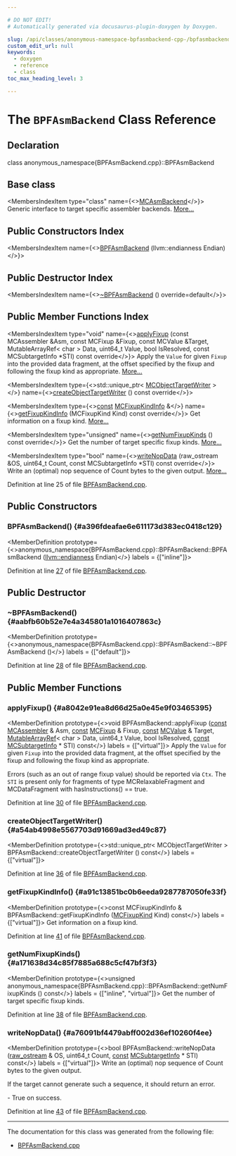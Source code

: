 ```yaml
---

# DO NOT EDIT!
# Automatically generated via docusaurus-plugin-doxygen by Doxygen.

slug: /api/classes/anonymous-namespace-bpfasmbackend-cpp-/bpfasmbackend
custom_edit_url: null
keywords:
  - doxygen
  - reference
  - class
toc_max_heading_level: 3

---
```





# The `BPFAsmBackend` Class Reference

<DoxygenPage pluginConfig={pluginConfig}>



## Declaration

<CodeBlock>class anonymous_namespace{BPFAsmBackend.cpp}::BPFAsmBackend</CodeBlock>

## Base class

<MembersIndex>

<MembersIndexItem
  type="class"
  name={<><a href="/docs/api/classes/llvm/mcasmbackend">MCAsmBackend</a></>}>
Generic interface to target specific assembler backends. <a href="/docs/api/classes/llvm/mcasmbackend/#details">More...</a>
</MembersIndexItem>

</MembersIndex>

## Public Constructors Index

<MembersIndex>

<MembersIndexItem
  name={<><a href="#a396fdeafae6e611173d383ec0418c129">BPFAsmBackend</a> (llvm::endianness Endian)</>}>
</MembersIndexItem>

</MembersIndex>

## Public Destructor Index

<MembersIndex>

<MembersIndexItem
  name={<><a href="#aabfb60b52e7e4a345801a1016407863c">~BPFAsmBackend</a> () override=default</>}>
</MembersIndexItem>

</MembersIndex>

## Public Member Functions Index

<MembersIndex>

<MembersIndexItem
  type="void"
  name={<><a href="#a8042e91ea8d66d25a0e45e9f03465395">applyFixup</a> (const MCAssembler &amp;Asm, const MCFixup &amp;Fixup, const MCValue &amp;Target, MutableArrayRef&lt; char &gt; Data, uint64&#95;t Value, bool IsResolved, const MCSubtargetInfo &#42;STI) const override</>}>
Apply the <code>Value</code> for given <code>Fixup</code> into the provided data fragment, at the offset specified by the fixup and following the fixup kind as appropriate. <a href="#a8042e91ea8d66d25a0e45e9f03465395">More...</a>
</MembersIndexItem>

<MembersIndexItem
  type={<>std::unique&#95;ptr&lt; <a href="/docs/api/classes/llvm/mcobjecttargetwriter">MCObjectTargetWriter</a> &gt;</>}
  name={<><a href="#a54ab4998e5567703d91669ad3ed49c87">createObjectTargetWriter</a> () const override</>}>
</MembersIndexItem>

<MembersIndexItem
  type={<><a href="/docs/api/files/lib/lib/target/lib/target/aarch64/aarch64promoteconstant-cpp/#a90f8350fecae261c25be85d38b451bff">const</a> <a href="/docs/api/structs/llvm/mcfixupkindinfo">MCFixupKindInfo</a> &amp;</>}
  name={<><a href="#a91c13851bc0b6eeda9287787050fe33f">getFixupKindInfo</a> (MCFixupKind Kind) const override</>}>
Get information on a fixup kind. <a href="#a91c13851bc0b6eeda9287787050fe33f">More...</a>
</MembersIndexItem>

<MembersIndexItem
  type="unsigned"
  name={<><a href="#a171638d34c85f7885a688c5cf47bf3f3">getNumFixupKinds</a> () const override</>}>
Get the number of target specific fixup kinds. <a href="#a171638d34c85f7885a688c5cf47bf3f3">More...</a>
</MembersIndexItem>

<MembersIndexItem
  type="bool"
  name={<><a href="#a76091bf4479abff002d36ef10260f4ee">writeNopData</a> (raw&#95;ostream &amp;OS, uint64&#95;t Count, const MCSubtargetInfo &#42;STI) const override</>}>
Write an (optimal) nop sequence of Count bytes to the given output. <a href="#a76091bf4479abff002d36ef10260f4ee">More...</a>
</MembersIndexItem>

</MembersIndex>


Definition at line 25 of file <a href="/docs/api/files/lib/lib/target/lib/target/bpf/lib/target/bpf/mctargetdesc/bpfasmbackend-cpp">BPFAsmBackend.cpp</a>.

<SectionDefinition>

## Public Constructors

### BPFAsmBackend() {#a396fdeafae6e611173d383ec0418c129}

<MemberDefinition
  prototype={<>anonymous&#95;namespace&#123;BPFAsmBackend.cpp&#125;::BPFAsmBackend::BPFAsmBackend (<a href="/docs/api/namespaces/llvm/#ae1e26e57357947b25e392fd18ab000db">llvm::endianness</a> Endian)</>}
  labels = {["inline"]}>

Definition at line <a href="/docs/api/files/lib/lib/target/lib/target/bpf/lib/target/bpf/mctargetdesc/bpfasmbackend-cpp/#l00027">27</a> of file <a href="/docs/api/files/lib/lib/target/lib/target/bpf/lib/target/bpf/mctargetdesc/bpfasmbackend-cpp">BPFAsmBackend.cpp</a>.
</MemberDefinition>

</SectionDefinition>

<SectionDefinition>

## Public Destructor

### ~BPFAsmBackend() {#aabfb60b52e7e4a345801a1016407863c}

<MemberDefinition
  prototype={<>anonymous&#95;namespace&#123;BPFAsmBackend.cpp&#125;::BPFAsmBackend::~BPFAsmBackend ()</>}
  labels = {["default"]}>

Definition at line <a href="/docs/api/files/lib/lib/target/lib/target/bpf/lib/target/bpf/mctargetdesc/bpfasmbackend-cpp/#l00028">28</a> of file <a href="/docs/api/files/lib/lib/target/lib/target/bpf/lib/target/bpf/mctargetdesc/bpfasmbackend-cpp">BPFAsmBackend.cpp</a>.
</MemberDefinition>

</SectionDefinition>

<SectionDefinition>

## Public Member Functions

### applyFixup() {#a8042e91ea8d66d25a0e45e9f03465395}

<MemberDefinition
  prototype={<>void BPFAsmBackend::applyFixup (<a href="/docs/api/files/lib/lib/target/lib/target/aarch64/aarch64promoteconstant-cpp/#a90f8350fecae261c25be85d38b451bff">const</a> <a href="/docs/api/classes/llvm/mcassembler">MCAssembler</a> &amp; Asm, <a href="/docs/api/files/lib/lib/target/lib/target/aarch64/aarch64promoteconstant-cpp/#a90f8350fecae261c25be85d38b451bff">const</a> <a href="/docs/api/classes/llvm/mcfixup">MCFixup</a> &amp; Fixup, <a href="/docs/api/files/lib/lib/target/lib/target/aarch64/aarch64promoteconstant-cpp/#a90f8350fecae261c25be85d38b451bff">const</a> <a href="/docs/api/classes/llvm/mcvalue">MCValue</a> &amp; Target, <a href="/docs/api/classes/llvm/mutablearrayref">MutableArrayRef</a>&lt; char &gt; Data, uint64&#95;t Value, bool IsResolved, <a href="/docs/api/files/lib/lib/target/lib/target/aarch64/aarch64promoteconstant-cpp/#a90f8350fecae261c25be85d38b451bff">const</a> <a href="/docs/api/classes/llvm/mcsubtargetinfo">MCSubtargetInfo</a> &#42; STI) const</>}
  labels = {["virtual"]}>
Apply the <code>Value</code> for given <code>Fixup</code> into the provided data fragment, at the offset specified by the fixup and following the fixup kind as appropriate.

Errors (such as an out of range fixup value) should be reported via <code>Ctx</code>. The <code>STI</code> is present only for fragments of type MCRelaxableFragment and MCDataFragment with hasInstructions() == true.

Definition at line <a href="/docs/api/files/lib/lib/target/lib/target/bpf/lib/target/bpf/mctargetdesc/bpfasmbackend-cpp/#l00030">30</a> of file <a href="/docs/api/files/lib/lib/target/lib/target/bpf/lib/target/bpf/mctargetdesc/bpfasmbackend-cpp">BPFAsmBackend.cpp</a>.
</MemberDefinition>

### createObjectTargetWriter() {#a54ab4998e5567703d91669ad3ed49c87}

<MemberDefinition
  prototype={<>std::unique&#95;ptr&lt; MCObjectTargetWriter &gt; BPFAsmBackend::createObjectTargetWriter () const</>}
  labels = {["virtual"]}>

Definition at line <a href="/docs/api/files/lib/lib/target/lib/target/bpf/lib/target/bpf/mctargetdesc/bpfasmbackend-cpp/#l00036">36</a> of file <a href="/docs/api/files/lib/lib/target/lib/target/bpf/lib/target/bpf/mctargetdesc/bpfasmbackend-cpp">BPFAsmBackend.cpp</a>.
</MemberDefinition>

### getFixupKindInfo() {#a91c13851bc0b6eeda9287787050fe33f}

<MemberDefinition
  prototype={<>const MCFixupKindInfo &amp; BPFAsmBackend::getFixupKindInfo (<a href="/docs/api/namespaces/llvm/#a84cef097f15848752272d38769011f58">MCFixupKind</a> Kind) const</>}
  labels = {["virtual"]}>
Get information on a fixup kind.

Definition at line <a href="/docs/api/files/lib/lib/target/lib/target/bpf/lib/target/bpf/mctargetdesc/bpfasmbackend-cpp/#l00041">41</a> of file <a href="/docs/api/files/lib/lib/target/lib/target/bpf/lib/target/bpf/mctargetdesc/bpfasmbackend-cpp">BPFAsmBackend.cpp</a>.
</MemberDefinition>

### getNumFixupKinds() {#a171638d34c85f7885a688c5cf47bf3f3}

<MemberDefinition
  prototype={<>unsigned anonymous&#95;namespace&#123;BPFAsmBackend.cpp&#125;::BPFAsmBackend::getNumFixupKinds () const</>}
  labels = {["inline", "virtual"]}>
Get the number of target specific fixup kinds.

Definition at line <a href="/docs/api/files/lib/lib/target/lib/target/bpf/lib/target/bpf/mctargetdesc/bpfasmbackend-cpp/#l00038">38</a> of file <a href="/docs/api/files/lib/lib/target/lib/target/bpf/lib/target/bpf/mctargetdesc/bpfasmbackend-cpp">BPFAsmBackend.cpp</a>.
</MemberDefinition>

### writeNopData() {#a76091bf4479abff002d36ef10260f4ee}

<MemberDefinition
  prototype={<>bool BPFAsmBackend::writeNopData (<a href="/docs/api/classes/llvm/raw-ostream">raw&#95;ostream</a> &amp; OS, uint64&#95;t Count, <a href="/docs/api/files/lib/lib/target/lib/target/aarch64/aarch64promoteconstant-cpp/#a90f8350fecae261c25be85d38b451bff">const</a> <a href="/docs/api/classes/llvm/mcsubtargetinfo">MCSubtargetInfo</a> &#42; STI) const</>}
  labels = {["virtual"]}>
Write an (optimal) nop sequence of Count bytes to the given output.

If the target cannot generate such a sequence, it should return an error.


<SectionUser title="Returns">
- True on success.
</SectionUser>

Definition at line <a href="/docs/api/files/lib/lib/target/lib/target/bpf/lib/target/bpf/mctargetdesc/bpfasmbackend-cpp/#l00043">43</a> of file <a href="/docs/api/files/lib/lib/target/lib/target/bpf/lib/target/bpf/mctargetdesc/bpfasmbackend-cpp">BPFAsmBackend.cpp</a>.
</MemberDefinition>

</SectionDefinition>

<hr/>

The documentation for this class was generated from the following file:

<ul>
<li><a href="/docs/api/files/lib/lib/target/lib/target/bpf/lib/target/bpf/mctargetdesc/bpfasmbackend-cpp">BPFAsmBackend.cpp</a></li>
</ul>

</DoxygenPage>
